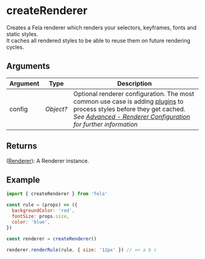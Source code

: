 # createRenderer

Creates a Fela renderer which renders your selectors, keyframes, fonts and static styles.<br />
It caches all rendered styles to be able to reuse them on future rendering cycles.<br />

## Arguments

| Argument | Type      | Description                                                                                                                                                                                                                                       |
| -------- | --------- | ------------------------------------------------------------------------------------------------------------------------------------------------------------------------------------------------------------------------------------------------- |
| config   | _Object?_ | Optional renderer configuration. The most common use case is adding [plugins](advanced/plugins) to process styles before they get cached.<br />_See [Advanced - Renderer Configuration](advanced/renderer-configuration) for further information_ |

## Returns

([Renderer](api/fela/renderer)): A Renderer instance.

## Example

```javascript
import { createRenderer } from 'fela'

const rule = (props) => ({
  backgroundColor: 'red',
  fontSize: props.size,
  color: 'blue',
})

const renderer = createRenderer()

renderer.renderRule(rule, { size: '12px' }) // => a b c
```
